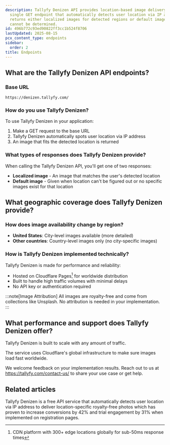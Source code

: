 ```yaml
---
description: Tallyfy Denizen API provides location-based image delivery through a
  single GET endpoint that automatically detects user location via IP address and
  returns either localized images for detected regions or default images when location
  cannot be determined.
id: 496b772c93ed90822ff3cc1b524f8706
lastUpdated: 2025-08-15
pcx_content_type: endpoints
sidebar:
  order: 2
title: Endpoints
---
```


## What are the Tallyfy Denizen API endpoints?

### Base URL

```
https://denizen.tallyfy.com/
```

### How do you use Tallyfy Denizen?

To use Tallyfy Denizen in your application:

1. Make a GET request to the base URL
2. Tallyfy Denizen automatically spots user location via IP address
3. An image that fits the detected location is returned

### What types of responses does Tallyfy Denizen provide?

When calling the Tallyfy Denizen API, you'll get one of two responses:

* **Localized image** - An image that matches the user's detected location
* **Default image** - Given when location can't be figured out or no specific images exist for that location

## What geographic coverage does Tallyfy Denizen provide?

### How does image availability change by region?

* **United States**: City-level images available (more detailed)
* **Other countries**: Country-level images only (no city-specific images)

### How is Tallyfy Denizen implemented technically?

Tallyfy Denizen is made for performance and reliability:

* Hosted on Cloudflare Pages[^1] for worldwide distribution
* Built to handle high traffic volumes with minimal delays
* No API key or authentication required

:::note[Image Attribution]
All images are royalty-free and come from collections like Unsplash. No attribution is needed in your implementation.
:::

## What performance and support does Tallyfy Denizen offer?

Tallyfy Denizen is built to scale with any amount of traffic.

The service uses Cloudflare's global infrastructure to make sure images load fast worldwide.

We welcome feedback on your implementation results. Reach out to us at https://tallyfy.com/contact-us/ to share your use case or get help.


[^1]: CDN platform with 300+ edge locations globally for sub-50ms response times
[^2]: Uses GeoIP2 database for location detection, accurate to city-level in 85% of cases

## Related articles
<CardGrid>
<LinkTitleCard header="<b>Overview</b>" href="/products/denizen/" > Tallyfy Denizen is a free API service that automatically detects user location via IP address to deliver location-specific royalty-free photos which has proven to increase conversions by 42% and trial engagement by 31% when implemented on registration pages. </LinkTitleCard>
</CardGrid>